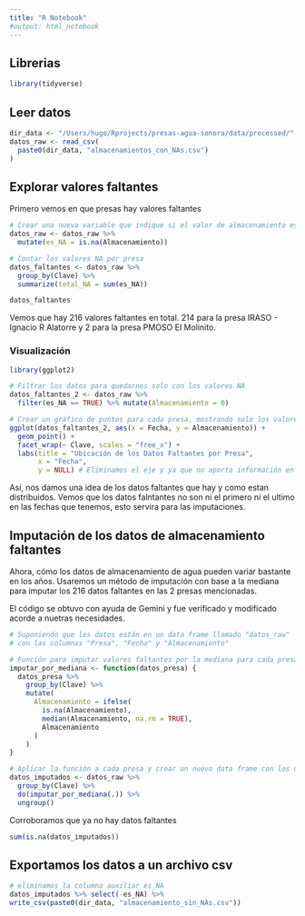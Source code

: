 ```yaml
---
title: "R Notebook"
#output: html_notebook
---
```


## Librerias

```r
library(tidyverse)
```

## Leer datos

```r
dir_data <- "/Users/hugo/Rprojects/presas-agua-sonora/data/processed/"
datos_raw <- read_csv(
  paste0(dir_data, "almacenamientos_con_NAs.csv")
)
```
## Explorar valores faltantes

Primero vemos en que presas hay valores faltantes
```r
# Crear una nueva variable que indique si el valor de almacenamiento es NA
datos_raw <- datos_raw %>% 
  mutate(es_NA = is.na(Almacenamiento))

# Contar los valores NA por presa
datos_faltantes <- datos_raw %>%
  group_by(Clave) %>%
  summarize(total_NA = sum(es_NA))

datos_faltantes

```
Vemos que hay 216 valores faltantes en total.
214 para la presa IRASO - Ignacio R Alatorre y 2 para la presa PMOSO El Molinito.

### Visualización

```r
library(ggplot2)

# Filtrar los datos para quedarnos solo con los valores NA
datos_faltantes_2 <- datos_raw %>%
  filter(es_NA == TRUE) %>% mutate(Almacenamiento = 0)

# Crear un gráfico de puntos para cada presa, mostrando solo los valores NA
ggplot(datos_faltantes_2, aes(x = Fecha, y = Almacenamiento)) +
  geom_point() +
  facet_wrap(~ Clave, scales = "free_x") +
  labs(title = "Ubicación de los Datos Faltantes por Presa",
       x = "Fecha",
       y = NULL) # Eliminamos el eje y ya que no aporta información en este caso
```

Así, nos damos una idea de los datos faltantes que hay y como estan distribuidos. 
Vemos que los datos falntantes no son ni el primero ni el ultimo en las fechas que tenemos, esto servira para las imputaciones.

## Imputación de los datos de almacenamiento faltantes

Ahora, cómo los datos de almacenamiento de agua pueden variar bastante en los años. Usaremos un método de imputación con base a la mediana para imputar los 216 datos faltantes en las 2 presas mencionadas.

El código se obtuvo con ayuda de Gemini y fue verificado y modificado acorde a nuetras necesidades.

```r
# Suponiendo que los datos están en un data frame llamado "datos_raw"
# con las columnas "Presa", "Fecha" y "Almacenamiento"

# Función para imputar valores faltantes por la mediana para cada presa
imputar_por_mediana <- function(datos_presa) {
  datos_presa %>%
    group_by(Clave) %>%
    mutate(
      Almacenamiento = ifelse(
        is.na(Almacenamiento),
        median(Almacenamiento, na.rm = TRUE),
        Almacenamiento
      )
    )
}

# Aplicar la función a cada presa y crear un nuevo data frame con los datos imputados
datos_imputados <- datos_raw %>%
  group_by(Clave) %>%
  do(imputar_por_mediana(.)) %>%
  ungroup()
```

Corroboramos que ya no hay datos faltantes

```r
sum(is.na(datos_imputados))
```

## Exportamos los datos a un archivo csv

```r
# eliminamos la columna auxiliar es_NA
datos_imputados %>% select(-es_NA) %>%
write_csv(paste0(dir_data, "almacenamiento_sin_NAs.csv"))
```

